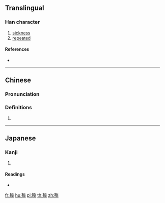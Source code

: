 ==Translingual==

===Han character===
{{Han char|rn=78|rad=歹|as=08|sn=12|four=14216|canj=MNKLU|ids=⿰歹奄}}

# [[sickness]]
# [[repeated]]

====References====
* {{Han ref|kx=0581.360|dkj=16505|dj=0974.050|hdz=21389.030|uh=6B97|ud=27543|bh=D9DF|bd=55775}}

----

==Chinese==
{{zh-forms}}

===Pronunciation===
{{zh-pron
|m=yè
|c=jip3
|mc=y
|oc=y
|ma=
|cat=n,a
}}

===Definitions===
# {{rfdef|lang=zh}}

----

==Japanese==

===Kanji===
{{ja-kanji|grade=|rs=歹08}}

# {{defn|lang=ja|sort=歹08}}

====Readings====
* {{ja-readings|on=[[よう]] (yō), [[おう]] (ō), [[えん]] (en)|kun=[[やむ]] (yamu)}}

[[fr:殗]]
[[hu:殗]]
[[pl:殗]]
[[th:殗]]
[[zh:殗]]